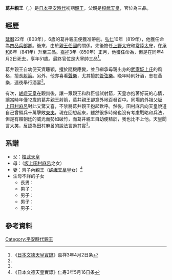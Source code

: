 {{東亞男性歷史人物
|名稱 = 葛井親王
|身份 = [[親王|親王]]
|國家 = 日本
|時代 = [[平安時代|平安時代]]初期
|主君 = [[桓武天皇|桓武天皇]]→[[平城天皇|平城天皇]]→[[嵯峨天皇|嵯峨天皇]]→[[淳和天皇|淳和天皇]]→[[仁明天皇|仁明天皇]]
|屆數 =
|最高職務 = {{Link-ja|大宰帥|大宰帥}}
|前任 =
|繼任 = 
|圖片名稱 = 
|圖片大小 = 
|圖片說明 = 
|氏 = 
|姓 = 
|羅馬拼音 = Fujīshinnō<br>Kadoishinnō
|假名 = {{lang|ja|ふじいしんのう}}<br>{{lang|ja|かどいしんのう}}
|官職 = [[兵部省|兵部卿]]→[[上野國|上野太守]]→[[常陸國司|常陸太守]]→{{Link-ja|大宰帥|大宰帥}}
|位階 = 四品→三品
|信仰 =
|出身地 =
|世系 = 
|初名 = 
|乳名 = <!--日本、朝鮮、琉球以外人物用-->
|幼名 = 
|別名 =
|法號 = 
|院號 = 
|其他名號 = 
|出生日期 = [[延曆|延曆]]17年（798年）
|出生地點 =
|逝世日期 = [[嘉祥_(仁明天皇)|嘉祥]]3年4月2日（850年5月16日）
|逝世地點 = 
|廟號 =
|諡號 =
|墓葬 = 
|祠廟 =
|父親 = [[桓武天皇|桓武天皇]]
|嫡母 = [[藤原乙牟漏|藤原乙牟漏]]（{{Link-ja|藤原良繼|藤原良継}}之女）
|母親 = {{Link-ja|坂上春子|坂上春子}}（[[坂上田村麻呂|坂上田村麻呂]]之女）
|繼父=
|繼母=
|養父=
|養母=
|猶父= <!--日本人用-->
|烏帽子親= 
|正室 = 
|妻 = 齊子內親王
|繼室 =
|側室 =
|正室之父 = 
|正室之嫡母 =
|正室之母 =
|妻之父 = [[嵯峨天皇|嵯峨天皇]]
|妻之嫡母 = [[橘嘉智子|橘嘉智子]]
|妻之母 = 文室文子
|繼室之父 =
|繼室之嫡母 =
|繼室之母 =
|兄弟 = [[平城天皇|平城天皇]]<br>[[伊予親王|伊予親王]]<br>[[嵯峨天皇|嵯峨天皇]]<br>{{Link-ja|良岑安世|良岑安世}}<br>[[淳和天皇|淳和天皇]]<br>[[葛原親王|葛原親王]]<br>[[萬多親王|萬多親王]]<br>[[佐味親王|佐味親王]]<br>{{Link-ja|坂本親王|坂本親王}}<br>{{Link-ja|賀陽親王|賀陽親王}}<br>大野親王<br>[[仲野親王|仲野親王]]<br>{{Link-ja|明日香親王|明日香親王}}<br>太田親王<br>{{Link-ja|長岡岡成|長岡岡成}}
|姊妹 = [[朝原內親王|朝原內親王]]（[[齋宮|齋宮]]，平城天皇妃）<br>[[高志內親王|高志內親王]]（淳和天皇贈[[皇后|皇后]]）<br>紀內親王<br>甘南美內親王（平城天皇妃）<br>{{Link-ja|伊都內親王|伊都内親王}}（{{Link-ja|阿保親王|阿保親王}}妃）<br>駿河內親王<br>滋野內親王<br>因幡內親王<br>安濃內親王<br>賀樂內親王<br>{{Link-ja|菅原內親王|菅原内親王}}<br>{{Link-ja|大宅內親王|大宅内親王}}（平城天皇妃）<br>{{Link-ja|高津內親王|高津内親王}}（嵯峨天皇妃）<br>春日內親王<br>{{Link-ja|安勅內親王|安勅内親王}}<br>大井內親王<br>善原內親王<br>池上內親王<br>{{Link-ja|布勢內親王|布勢内親王}}（齋宮）
|子 = {{Link-ja|基兄王|基兄王}}<br>{{Link-ja|基棟王|基棟王}}<br>{{Link-ja|棟氏王|棟氏王}}<br>{{Link-ja|棟良王|棟良王}}<br>{{Link-ja|棟貞王|棟貞王}}
|女 = 
|養子 = 
|養女 =
|猶子 = <!--日本人用-->
|婿養子 = <!--日本人用-->
|烏帽子子 = <!--日本人用-->
|繼子 =
|繼女 =
|其他親屬 = [[酒人內親王|酒人內親王]]（姑姐）<br>[[早良親王|早良親王]]（叔父）<br>[[遍昭|遍昭]]（侄子）<br>[[仁明天皇|仁明天皇]]（侄子）<br>[[在原業平|在原業平]]（外甥）<br>
|出身 = <!---此处指科举出身--->
|功名 = 
|經歷 = 
|著作 =
|注釋 =
}}

'''葛井親王'''（{{jpn|j=葛井親王|hg=ふじいしんのう/かどいしんのう|rm=Fujīshinnō/Kadoishinnō}}，{{bd|798年||850年|5月16日||catIdx=Fujīshinnō}}）是[[日本|日本]][[平安時代|平安時代]]初期[[親王|親王]]，父親是[[桓武天皇|桓武天皇]]，官位為三品{{Link-ja|大宰帥|大宰帥}}。

== 經歷 ==
[[延曆|延曆]]22年（803年），6歲的葛井親王便獲准帶劍。[[弘仁|弘仁]]10年（819年），他獲任命為[[品秩|四品]][[兵部省|兵部卿]]。後來，由於[[親王任國|親王任國]]的關係，先後擔任[[上野國|上野太守]]和[[常陸國司|常陸太守]]，在[[承和_(仁明天皇)|承和]]8年（841年）升至三品。[[嘉祥_(仁明天皇)|嘉祥]]3年（850年）正月，他獲任命為{{Link-ja|大宰帥|大宰帥}}，但是在同年4月2日死去，享年51歲。最終官位是大宰帥三品<ref name="a">《[[日本文德天皇實錄|日本文德天皇實錄]]》嘉祥3年4月2日条</ref>。

葛井親王自幼便天資聰穎，擅於隨機應變，並且繼承母親{{Link-ja|坂上春子|坂上春子}}出身的[[武家|武家]][[坂上氏|坂上氏]]的風格，擅長[[射箭|射箭]]。另外，他亦喜看[[聲樂|聲樂]]，尤其擅於[[管弦樂|管弦樂]]。晩年時則好酒，志在燕樂，連夜舉行酒宴<ref name="a" />。

有次，[[嵯峨天皇|嵯峨天皇]]在{{Link-ja|豐樂院|豊楽院}}觀賞{{Link-ja|射禮|射礼}}後，讓一眾親王和群臣嘗試射箭，天皇亦抱著好玩的心情，讓當時年僅12歲的葛井親王射箭，葛井親王卻意外地百發百中。同場的外祖父[[坂上田村麻呂|坂上田村麻呂]]對此又驚又喜，不禁將葛井親王抱起歡呼。然後，田村麻呂向天皇說道自己曾領兵十萬擊敗[[蝦夷|東夷]]，現在回想起來，雖然很多時候也沒有考慮戰略和兵法，但是有賴朝廷的威光而勢如破竹，而葛井親王自幼便精於{{Link-ja|武藝 (日本)|武芸 (日本)|武藝}}，我也比不上他。天皇聞言大笑，反認為田村麻呂的說法言過其實<ref name="a" />。

== 系譜 ==
*父：[[桓武天皇|桓武天皇]]
*母：{{Link-ja|坂上春子|坂上春子}}（[[坂上田村麻呂|坂上田村麻呂]]之女）
*妻：齊子內親王（[[嵯峨天皇|嵯峨天皇]]皇女）<ref>《日本文德天皇實錄》仁寿3年5月16日条</ref>
*生母不詳的子女
**長男：{{Link-ja|基兄王|基兄王}}
**男子：{{Link-ja|基棟王|基棟王}}
**男子：{{Link-ja|棟氏王|棟氏王}}
**男子：{{Link-ja|棟良王|棟良王}}
**男子：{{Link-ja|棟貞王|棟貞王}}

==參考資料==
{{reflist}}

{{DEFAULTSORT:Fujīshinnō}}
[[Category:平安時代親王|Category:平安時代親王]]